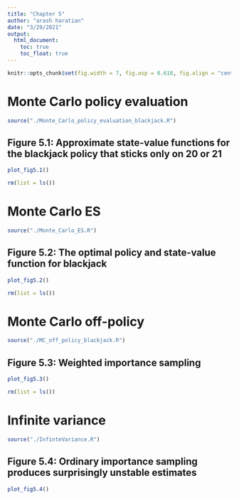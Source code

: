 ```yaml
---
title: "Chapter 5"
author: "arash haratian"
date: "3/29/2021"
output: 
  html_document:
    toc: true
    toc_float: true
---
```



```r
knitr::opts_chunk$set(fig.width = 7, fig.asp = 0.618, fig.align = "center")
```


# Monte Carlo policy evaluation

```r
source("./Monte_Carlo_policy_evaluation_blackjack.R")
```


## Figure 5.1: Approximate state-value functions for the blackjack policy that sticks only on 20 or 21

```r
plot_fig5.1()
```


```r
rm(list = ls())
```


# Monte Carlo ES

```r
source("./Monte_Carlo_ES.R")
```

## Figure 5.2: The optimal policy and state-value function for blackjack

```r
plot_fig5.2()
```


```r
rm(list = ls())
```


# Monte Carlo off-policy


```r
source("./MC_off_policy_blackjack.R")
```


## Figure 5.3: Weighted importance sampling

```r
plot_fig5.3()
```


```r
rm(list = ls())
```


# Infinite variance

```r
source("./InfinteVariance.R")
```


## Figure 5.4: Ordinary importance sampling produces surprisingly unstable estimates

```r
plot_fig5.4()
```


